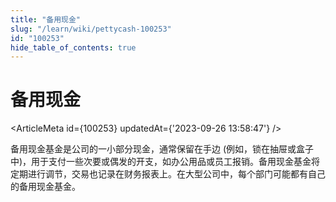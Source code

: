 ```yaml
---
title: "备用现金"
slug: "/learn/wiki/pettycash-100253"
id: "100253"
hide_table_of_contents: true
---
```



# 备用现金

<ArticleMeta id={100253} updatedAt={'2023-09-26 13:58:47'} />
<div className='border-solid border-b border-t-0 my-4 border-[var(--ifm-color-gray-300)]' />

备用现金基金是公司的一小部分现金，通常保留在手边 (例如，锁在抽屉或盒子中)，用于支付一些次要或偶发的开支，如办公用品或员工报销。备用现金基金将定期进行调节，交易也记录在财务报表上。在大型公司中，每个部门可能都有自己的备用现金基金。
